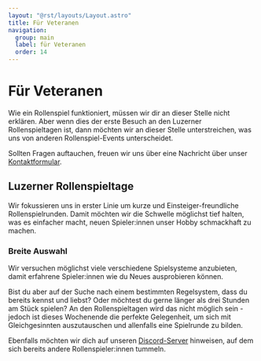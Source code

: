```yaml
---
layout: "@rst/layouts/Layout.astro"
title: Für Veteranen
navigation:
  group: main
  label: für Veteranen
  order: 14
---
```


# Für Veteranen

Wie ein Rollenspiel funktioniert, müssen wir dir an dieser Stelle nicht erklären. Aber wenn dies der erste Besuch an den Luzerner Rollenspieltagen ist, dann möchten wir an dieser Stelle unterstreichen, was uns von anderen Rollenspiel-Events unterscheidet.

Sollten Fragen auftauchen, freuen wir uns über eine Nachricht über unser [Kontaktformular](/kontakt).

## Luzerner Rollenspieltage

Wir fokussieren uns in erster Linie um kurze und Einsteiger-freundliche Rollenspielrunden. Damit möchten wir die Schwelle möglichst tief halten, was es einfacher macht, neuen Spieler:innen unser Hobby schmackhaft zu machen.

### Breite Auswahl

Wir versuchen möglichst viele verschiedene Spielsysteme anzubieten, damit erfahrene Spieler:innen wie du Neues ausprobieren können.

Bist du aber auf der Suche nach einem bestimmten Regelsystem, dass du bereits kennst und liebst? Oder möchtest du gerne länger als drei Stunden am Stück spielen? An den Rollenspieltagen wird das nicht möglich sein - jedoch ist dieses Wochenende die perfekte Gelegenheit, um sich mit Gleichgesinnten auszutauschen und allenfalls eine Spielrunde zu bilden.

Ebenfalls möchten wir dich auf unseren [Discord-Server](/chat) hinweisen, auf dem sich bereits andere Rollenspieler:innen tummeln.
